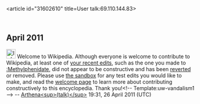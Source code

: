 <article id="31602610" title=User talk:69.110.144.83>
	<talkpage id="31602610" title="User talk:69.110.144.83">

== April 2011 ==
[[File:Information.svg|25px|alt=|link=]] Welcome to Wikipedia. Although everyone is welcome to contribute to Wikipedia, at least one of [[Special:Contributions/69.110.144.83|your recent edits]], such as the one you made to [[:Methylphenidate]], did not appear to be constructive and has been [[Help:Reverting|reverted]] or removed. Please use [[Wikipedia:Sandbox|the sandbox]] for any test edits you would like to make, and read the [[Wikipedia:Welcoming committee/Welcome to Wikipedia|welcome page]] to learn more about contributing constructively to this encyclopedia. Thank you!&lt;!-- Template:uw-vandalism1 --&gt; -- [[User:Arthena|Arthena]][[User talk:Arthena|&lt;sup&gt;(talk)&lt;/sup&gt;]] 19:31, 26 April 2011 (UTC)
	</talkpage>
</article>